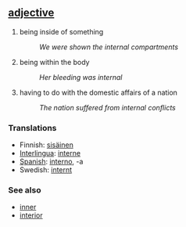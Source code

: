 == [[adjective]] ==
# being inside of something
#:''We were shown the internal compartments''
# being within the body
#:''Her bleeding was internal''
# having to do with the domestic affairs of a nation
#:''The nation suffered from internal conflicts''

=== Translations ===
*Finnish: [[sisäinen]]
*[[Interlingua]]: [[interne]]
*[[Spanish]]: [[interno]], -a
*Swedish: [[internt]]

=== See also ===
*[[inner]]
*[[interior]]